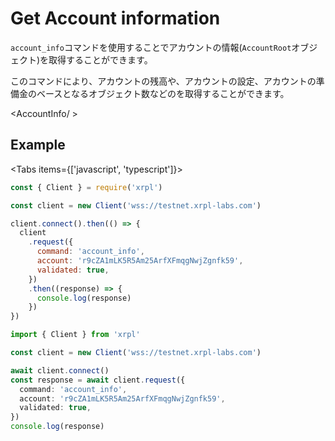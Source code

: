 
# Get Account information

`account_info`コマンドを使用することでアカウントの情報(`AccountRoot`オブジェクト)を取得することができます。

<LinkCard href='https://xrpl.org/ja/account_info.html' />

このコマンドにより、アカウントの残高や、アカウントの設定、アカウントの準備金のベースとなるオブジェクト数などのを取得することができます。

<AccountInfo/ >

## Example


<Tabs items={['javascript', 'typescript']}>
  <Tab>

```js copy
const { Client } = require('xrpl')

const client = new Client('wss://testnet.xrpl-labs.com')

client.connect().then(() => {
  client
    .request({
      command: 'account_info',
      account: 'r9cZA1mLK5R5Am25ArfXFmqgNwjZgnfk59',
      validated: true,
    })
    .then((response) => {
      console.log(response)
    })
})
```

  </Tab>
  <Tab>

```ts copy
import { Client } from 'xrpl'

const client = new Client('wss://testnet.xrpl-labs.com')

await client.connect()
const response = await client.request({
  command: 'account_info',
  account: 'r9cZA1mLK5R5Am25ArfXFmqgNwjZgnfk59',
  validated: true,
})
console.log(response)
```

  </Tab>
</Tabs>
